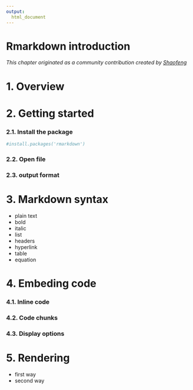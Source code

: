```yaml
---
output: 
  html_document
--- 
```

# Rmarkdown introduction

*This chapter originated as a community contribution created by [Shaofeng](https://github.com/wsf375469088){target="_blank"}*

# 1. Overview

# 2. Getting started

### 2.1. Install the package

```r
#install.packages('rmarkdown')
```


### 2.2. Open file

### 2.3. output format

# 3. Markdown syntax

* plain text
* bold
* italic
* list
* headers
* hyperlink
* table
* equation

# 4. Embeding code

### 4.1. Inline code

### 4.2. Code chunks

### 4.3. Display options

# 5. Rendering

* first way
* second way